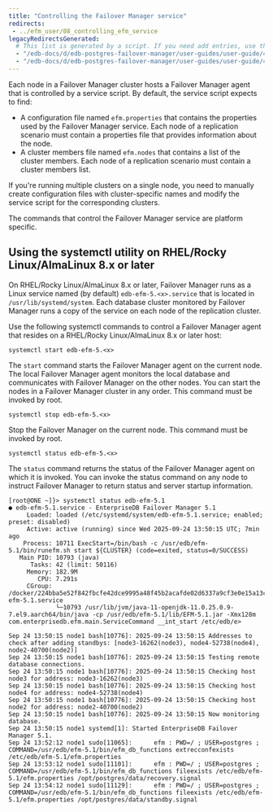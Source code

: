 ```yaml
---
title: "Controlling the Failover Manager service"
redirects:
 - ../efm_user/08_controlling_efm_service
legacyRedirectsGenerated:
  # This list is generated by a script. If you need add entries, use the `legacyRedirects` key.
  - "/edb-docs/d/edb-postgres-failover-manager/user-guides/user-guide/4.0/controlling_efm_service.html"
  - "/edb-docs/d/edb-postgres-failover-manager/user-guides/user-guide/4.1/controlling_efm_service.html"
---
```


<div id="controlling_efm_service" class="registered_link"></div>

Each node in a Failover Manager cluster hosts a Failover Manager agent that is controlled by a service script. By default, the service script expects to find:

-   A configuration file named `efm.properties` that contains the properties used by the Failover Manager service. Each node of a replication scenario must contain a properties file that provides information about the node.
-   A cluster members file named `efm.nodes` that contains a list of the cluster members. Each node of a replication scenario must contain a cluster members list.

If you're running multiple clusters on a single node, you need to manually create configuration files with cluster-specific names and modify the service script for the corresponding clusters.

The commands that control the Failover Manager service are platform specific.

<div id="service_utility" class="registered_link"></div>

## Using the systemctl utility on RHEL/Rocky Linux/AlmaLinux 8.x or later

On RHEL/Rocky Linux/AlmaLinux 8.x or later, Failover Manager runs as a Linux service named (by default) `edb-efm-5.<x>.service` that is located in `/usr/lib/systemd/system`. Each database cluster monitored by Failover Manager runs a copy of the service on each node of the replication cluster.

Use the following systemctl commands to control a Failover Manager agent that resides on a RHEL/Rocky Linux/AlmaLinux 8.x or later host:

`systemctl start edb-efm-5.<x>`

The `start` command starts the Failover Manager agent on the current node. The local Failover Manager agent monitors the local database and communicates with Failover Manager on the other nodes. You can start the nodes in a Failover Manager cluster in any order. This command must be invoked by root.

`systemctl stop edb-efm-5.<x>`

Stop the Failover Manager on the current node. This command must be invoked by root.

`systemctl status edb-efm-5.<x>`

The `status` command returns the status of the Failover Manager agent on which it is invoked. You can invoke the status command on any node to instruct Failover Manager to return status and server startup information.

```text
[root@ONE ~]}> systemctl status edb-efm-5.1
● edb-efm-5.1.service - EnterpriseDB Failover Manager 5.1
     Loaded: loaded (/etc/systemd/system/edb-efm-5.1.service; enabled; preset: disabled)
     Active: active (running) since Wed 2025-09-24 13:50:15 UTC; 7min ago
    Process: 10711 ExecStart=/bin/bash -c /usr/edb/efm-5.1/bin/runefm.sh start ${CLUSTER} (code=exited, status=0/SUCCESS)
   Main PID: 10793 (java)
      Tasks: 42 (limit: 50116)
     Memory: 182.9M
        CPU: 7.291s
     CGroup: /docker/224bba5e52f842fbcfe42dce9995a48f45b2acafde02d6337a9cf3e0e15a13c4/system.slice/edb-efm-5.1.service
             └─10793 /usr/lib/jvm/java-11-openjdk-11.0.25.0.9-7.el9.aarch64/bin/java -cp /usr/edb/efm-5.1/lib/EFM-5.1.jar -Xmx128m com.enterprisedb.efm.main.ServiceCommand __int_start /etc/edb/e>

Sep 24 13:50:15 node1 bash[10776]: 2025-09-24 13:50:15 Addresses to check after adding standbys: [node3-16262(node3), node4-52738(node4), node2-40700(node2)]
Sep 24 13:50:15 node1 bash[10776]: 2025-09-24 13:50:15 Testing remote database connections.
Sep 24 13:50:15 node1 bash[10776]: 2025-09-24 13:50:15 Checking host node3 for address: node3-16262(node3)
Sep 24 13:50:15 node1 bash[10776]: 2025-09-24 13:50:15 Checking host node4 for address: node4-52738(node4)
Sep 24 13:50:15 node1 bash[10776]: 2025-09-24 13:50:15 Checking host node2 for address: node2-40700(node2)
Sep 24 13:50:15 node1 bash[10776]: 2025-09-24 13:50:15 Now monitoring database.
Sep 24 13:50:15 node1 systemd[1]: Started EnterpriseDB Failover Manager 5.1.
Sep 24 13:52:12 node1 sudo[11065]:      efm : PWD=/ ; USER=postgres ; COMMAND=/usr/edb/efm-5.1/bin/efm_db_functions extrecconfexists /etc/edb/efm-5.1/efm.properties
Sep 24 13:53:12 node1 sudo[11101]:      efm : PWD=/ ; USER=postgres ; COMMAND=/usr/edb/efm-5.1/bin/efm_db_functions fileexists /etc/edb/efm-5.1/efm.properties /opt/postgres/data/recovery.signal
Sep 24 13:54:12 node1 sudo[11129]:      efm : PWD=/ ; USER=postgres ; COMMAND=/usr/edb/efm-5.1/bin/efm_db_functions fileexists /etc/edb/efm-5.1/efm.properties /opt/postgres/data/standby.signal
```
